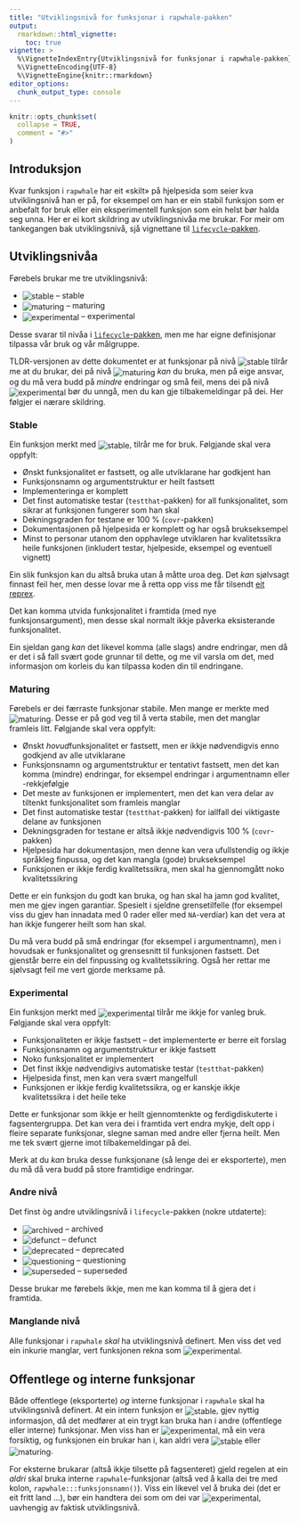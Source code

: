 ```yaml
---
title: "Utviklingsnivå for funksjonar i rapwhale-pakken"
output:
  rmarkdown::html_vignette:
    toc: true
vignette: >
  %\VignetteIndexEntry{Utviklingsnivå for funksjonar i rapwhale-pakken}
  %\VignetteEncoding{UTF-8}
  %\VignetteEngine{knitr::rmarkdown}
editor_options: 
  chunk_output_type: console
---
```


```r
knitr::opts_chunk$set(
  collapse = TRUE,
  comment = "#>"
)
```

## Introduksjon

Kvar funksjon i `rapwhale` har eit «skilt» på hjelpesida
som seier kva utviklingsnivå han er på,
for eksempel om han er ein stabil funksjon som er anbefalt for bruk
eller ein eksperimentell funksjon som ein helst bør halda seg unna.
Her er ei kort skildring av utviklingsnivåa me brukar.
For meir om tankegangen bak utviklingsnivå,
sjå vignettane til
[`lifecycle`-pakken](https://cran.r-project.org/package=lifecycle).

## Utviklingsnivåa

Førebels brukar me tre utviklingsnivå:

- ![stable](../man/figures/lifecycle-stable.svg){style="vertical-align:middle"} – stable
- ![maturing](../man/figures/lifecycle-maturing.svg){style="vertical-align:middle"} – maturing
- ![experimental](../man/figures/lifecycle-experimental.svg){style="vertical-align:middle"} – experimental

Desse svarar til nivåa i
[`lifecycle`-pakken](https://cran.r-project.org/package=lifecycle),
men me har eigne definisjonar tilpassa vår bruk og vår målgruppe.

TLDR-versjonen av dette dokumentet er at funksjonar på nivå
![stable](../man/figures/lifecycle-stable.svg){style="vertical-align:middle"}
tilrår me at du brukar,
dei på nivå
![maturing](../man/figures/lifecycle-maturing.svg){style="vertical-align:middle"}
*kan* du bruka, men på eige ansvar, og du må vera budd på *mindre* endringar
og små feil,
mens dei på nivå
![experimental](../man/figures/lifecycle-experimental.svg){style="vertical-align:middle"}
bør du unngå, men du kan gje tilbakemeldingar på dei.
Her følgjer ei nærare skildring.


### Stable

Ein funksjon merkt med ![stable](../man/figures/lifecycle-stable.svg){style="vertical-align:middle"},
tilrår me for bruk. Følgjande skal vera oppfylt:

- Ønskt funksjonalitet er fastsett, og alle utviklarane har godkjent han
- Funksjonsnamn og argumentstruktur er heilt fastsett
- Implementeringa er komplett
- Det finst automatiske testar (`testthat`-pakken) for all funksjonalitet,
  som sikrar at funksjonen fungerer som han skal
- Dekningsgraden for testane er 100 % (`covr`-pakken)
- Dokumentasjonen på hjelpesida er komplett og har også brukseksempel
- Minst to personar utanom den opphavlege utviklaren
  har kvalitetssikra heile funksjonen (inkludert testar,
  hjelpeside, eksempel og eventuell vignett)

Ein slik funksjon
kan du altså bruka
utan å måtte uroa deg.
Det *kan* sjølvsagt finnast feil her,
men desse lovar me å retta opp viss me får tilsendt
[eit reprex](https://www.tidyverse.org/help/).

Det kan komma utvida funksjonalitet i framtida (med nye funksjonsargument),
men desse skal normalt ikkje påverka eksisterande funksjonalitet.

Ein sjeldan gang *kan* det likevel komma (alle slags) andre endringar,
men då er det i så fall svært gode grunnar til dette,
og me vil varsla om det,
med informasjon om korleis du kan tilpassa koden din til endringane.


### Maturing

Førebels er dei færraste funksjonar stabile.
Men mange er merkte med
![maturing](../man/figures/lifecycle-maturing.svg){style="vertical-align:middle"}.
Desse er på god veg til å verta stabile,
men det manglar framleis litt.
Følgjande skal vera oppfylt:

- Ønskt *hovud*funksjonalitet er fastsett,
  men er ikkje nødvendigvis enno godkjend av alle utviklarane
- Funksjonsnamn og argumentstruktur er tentativt fastsett,
  men det kan komma (mindre) endringar,
  for eksempel endringar i argumentnamn eller -rekkjefølgje
- Det meste av funksjonen er implementert,
  men det kan vera delar av tiltenkt funksjonalitet som framleis manglar
- Det finst automatiske testar (`testthat`-pakken)
  for iallfall dei viktigaste delane av funksjonen
- Dekningsgraden for testane er altså ikkje nødvendigvis 100 % (`covr`-pakken)
- Hjelpesida har dokumentasjon,
  men denne kan vera ufullstendig og ikkje språkleg finpussa,
  og det kan mangla (gode) brukseksempel
- Funksjonen er ikkje ferdig kvalitetssikra,
  men skal ha gjennomgått noko kvalitetssikring

Dette er ein funksjon du godt kan bruka,
og han skal ha jamn god kvalitet,
men me gjev ingen garantiar.
Spesielt i sjeldne grensetilfelle
(for eksempel viss du gjev han innadata med 0 rader eller med `NA`-verdiar)
kan det vera at han ikkje fungerer heilt som han skal.

Du må vera budd på små endringar (for eksempel i argumentnamn),
men i hovudsak er funksjonalitet og grensesnitt til funksjonen fastsett.
Det gjenstår berre ein del finpussing og kvalitetssikring.
Også her rettar me sjølvsagt feil me vert gjorde merksame på.


### Experimental

Ein funksjon merkt med
![experimental](../man/figures/lifecycle-experimental.svg){style="vertical-align:middle"}
tilrår me ikkje for vanleg bruk.
Følgjande skal vera oppfylt:

- Funksjonaliteten er ikkje fastsett –
  det implementerte er berre eit forslag
- Funksjonsnamn og argumentstruktur er ikkje fastsett
- Noko funksjonalitet er implementert
- Det finst ikkje nødvendigivs automatiske testar (`testthat`-pakken)
- Hjelpesida finst, men kan vera svært mangelfull
- Funksjonen er ikkje ferdig kvalitetssikra,
  og er kanskje ikkje kvalitetssikra i det heile teke

Dette er funksjonar som ikkje er heilt gjennomtenkte
og ferdigdiskuterte i fagsentergruppa.
Det kan vera dei i framtida vert endra mykje,
delt opp i fleire separate funksjonar,
slegne saman med andre
eller fjerna heilt.
Men me tek svært gjerne imot tilbakemeldingar på dei.

Merk at du *kan* bruka desse funksjonane
(så lenge dei er eksporterte),
men du må då vera budd på store framtidige endringar.


### Andre nivå

Det finst òg andre utviklingsnivå i `lifecycle`-pakken (nokre utdaterte):

- ![archived](../man/figures/lifecycle-archived.svg){style="vertical-align:middle"} – archived
- ![defunct](../man/figures/lifecycle-defunct.svg){style="vertical-align:middle"} – defunct
- ![deprecated](../man/figures/lifecycle-deprecated.svg){style="vertical-align:middle"} – deprecated
- ![questioning](../man/figures/lifecycle-questioning.svg){style="vertical-align:middle"} – questioning
- ![superseded](../man/figures/lifecycle-superseded.svg){style="vertical-align:middle"} – superseded

Desse brukar me førebels ikkje,
men me kan komma til å gjera det i framtida.


### Manglande nivå

Alle funksjonar i `rapwhale` *skal* ha utviklingsnivå definert.
Men viss det ved ein inkurie manglar,
vert funksjonen rekna som
![experimental](../man/figures/lifecycle-experimental.svg){style="vertical-align:middle"}.


## Offentlege og interne funksjonar

Både offentlege (eksporterte) *og* interne funksjonar i `rapwhale`
skal ha utviklingsnivå definert.
At ein intern funksjon er
![stable](../man/figures/lifecycle-stable.svg){style="vertical-align:middle"},
gjev nyttig informasjon,
då det medfører at ein trygt kan bruka han i andre
(offentlege eller interne) funksjonar.
Men viss han er
![experimental](../man/figures/lifecycle-experimental.svg){style="vertical-align:middle"},
må ein vera forsiktig,
og funksjonen ein brukar han i,
kan aldri vera
![stable](../man/figures/lifecycle-stable.svg){style="vertical-align:middle"}
eller
![maturing](../man/figures/lifecycle-maturing.svg){style="vertical-align:middle"}.

For eksterne brukarar (altså ikkje tilsette på fagsenteret) gjeld regelen
at ein *aldri* skal bruka interne `rapwhale`-funksjonar
(altså ved å kalla dei tre med kolon, `rapwhale:::funksjonsnamn()`).
Viss ein likevel vel å bruka dei
(det er eit fritt land …),
bør ein handtera dei som om dei var
![experimental](../man/figures/lifecycle-experimental.svg){style="vertical-align:middle"},
uavhengig av faktisk utviklingsnivå.
